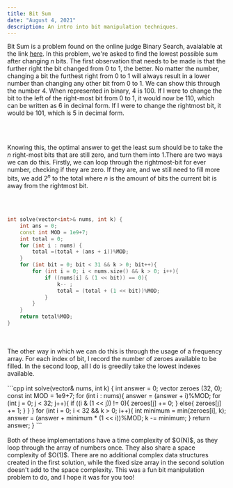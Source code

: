 ```yaml
---
title: Bit Sum
date: "August 4, 2021"
description: An intro into bit manipulation techniques.
---
```


Bit Sum is a problem found on the online judge Binary Search, avaialable at the link <a href="https://binarysearch.com/problems/Bit-Sum
"> here</a>. In this problem, we're asked to find the lowest possible sum after changing $n$ bits. The first observation that needs to be made is that the further right the bit changed from 0 to 1, the better. No matter the number, changing a bit the furthest right from 0 to 1 will always result in a lower number than changing any other bit from 0 to 1.
We can show this through the number 4. When represented in binary, 4 is 100. If I were to change the bit to the left of the right-most bit from 0 to 1, it would now be 110, which can be written as 6 in decimal form. If I were to change the rightmost bit, it would be 101, which is 5 in decimal form.

<br />
<br />

Knowing this, the optimal answer to get the least sum should be to take the $n$ right-most
bits that are still zero, and turn them into 1.There are two ways we can do this.
Firstly, we can loop through the rightmost-bit for ever number, checking if they
are zero. If they are, and we still need to fill more bits, we add $2^n$ to the total
where $n$ is the amount of bits the current bit is away from the rightmost bit.

<br />
<br />

```cpp
int solve(vector<int>& nums, int k) {
    int ans = 0;
    const int MOD = 1e9+7;
    int total = 0;
    for (int i : nums) {
        total =(total + (ans + i))%MOD;
    }
    for (int bit = 0; bit < 31 && k > 0; bit++){
        for (int i = 0; i < nums.size() && k > 0; i++){
            if ((nums[i] & (1 << bit)) == 0){
                k-- ;
                total = (total + (1 << bit))%MOD;
            }
        }
    }
    return total%MOD;
}
```
<br />
<br />
The other way in which we can do this is through the usage of a frequency array. For each index of bit, I record the number of zeroes available to be filled. In the second loop, all I do is greedily take the lowest indexes available.
<br />
<br />
```cpp
int solve(vector<int>& nums, int k) {
    int answer = 0;
    vector<int> zeroes (32, 0);
    const int MOD = 1e9+7;
    for (int i : nums){
        answer = (answer + i)%MOD;
        for (int j = 0; j < 32; j++){
            if ((i & (1 << j)) != 0){
                zeroes[j] += 0;
            }
            else{
                zeroes[j] += 1;
            }
        }
    }
    for (int i = 0; i < 32 && k > 0; i++){
        int minimum = min(zeroes[i], k);
        answer = (answer + minimum * (1 << i))%MOD;
        k -= minimum;
    }
    return answer;
}
```
<br />
<br />
Both of these implementations have a time complexity of $O(N)$, as they loop through the array of numbers once. They also share a space complexity of $O(1)$. There are no additional complex data structures created in the first solution, while the fixed size array in the second solution doesn't add to the space complexity. This was a fun bit manipulation problem to do, and I hope it was for you too!

